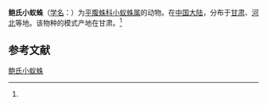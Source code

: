 {{Speciesbox
| name = 鲍氏小蚁蛛
| status = 
| status_system = 
| image = 
| genus = Micaria
| species = bonneti
| authority = (Schenkel, 1963)<ref name='id14377'>{{cite web| url =http://www.bioinfo.cn/db05/BjdwSpecies.php?action=view&id=14377| title =鲍氏小蚁蛛| work =《中国动物物种编目数据库》| publisher =中国科学院微生物研究所| author =中国科学院动物研究所| accessdate =2009-04-28| deadurl =yes| archiveurl =https://web.archive.org/web/20160305052808/http://www.bioinfo.cn/db05/BjdwSpecies.php?action=view&id=14377| archivedate =2016-03-05}}</ref>
}}

'''鲍氏小蚁蛛'''（[[学名|学名]]：{{lang|la|''Micaria bonneti''}}）为[[平腹蛛科|平腹蛛科]][[小蚁蛛属|小蚁蛛属]]的动物。在[[中国大陆|中国大陆]]，分布于[[甘肃|甘肃]]、[[河北|河北]]等地。该物种的模式产地在甘肃。<ref name='id14377'/>

== 参考文献 ==
{{reflist}}

{{Wikispecies|Micaria bonneti}}
{{Taxonbar|from=Q2640079}}

[[Category:小蚁蛛属|鲍氏小蚁蛛]]


{{蜘蛛小作品}}